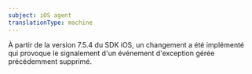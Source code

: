 ```yaml
---
subject: iOS agent
translationType: machine
---
```


<Callout variant="important">
  À partir de la version 7.5.4 du SDK iOS, un changement a été implémenté qui provoque le signalement d&apos;un événement d&apos;exception gérée précédemment supprimé.
</Callout>